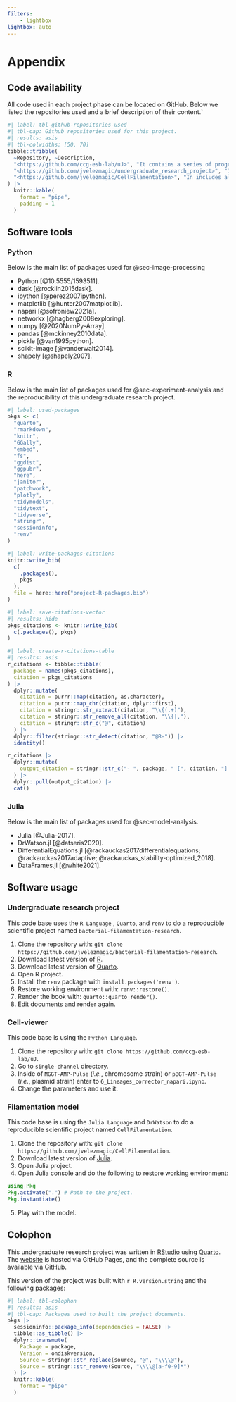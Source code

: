 ```yaml
---
filters: 
    - lightbox
lightbox: auto
---
```


# Appendix {.unnumbered}

## Code availability {.appendix}

All code used in each project phase can be located on GitHub. Below we
listed the repositories used and a brief description of their content.\`

```r
#| label: tbl-github-repositories-used
#| tbl-cap: Github repositories used for this project.
#| results: asis
#| tbl-colwidths: [50, 70]
tibble::tribble(
  ~Repository, ~Description,
  "<https://github.com/ccg-esb-lab/uJ>", "It contains a series of programs in $\\mu \\mathrm{J}$, which consist of an $ImageJ$ macro library for quantifying unicellular bacterial dynamics in microfluidic devices. Besides, it includes all the Python code used for the image analysis processing and our developed custom Napari cell-viewer (see @sec-image-processing). ",
  "<https://github.com/jvelezmagic/undergraduate_research_project>", "It contains all the files necessary to reproduce this document in its entirety. In addition, it includes the code used in R to analyze the tabular data of the experiments (see @sec-experiment-analysis).",
  "<https://github.com/jvelezmagic/CellFilamentation>", "In includes all the Julia code used to create the mathematical filamentation model exposed in @sec-model-analysis."
) |>
  knitr::kable(
    format = "pipe",
    padding = 1
  )
```

## Software tools {.appendix}

### Python

Below is the main list of packages used for @sec-image-processing

-   Python [@10.5555/1593511].
-   dask [@rocklin2015dask].
-   ipython [@perez2007ipython].
-   matplotlib [@hunter2007matplotlib].
-   napari [@sofroniew2021a].
-   networkx [@hagberg2008exploring].
-   numpy [@2020NumPy-Array].
-   pandas [@mckinney2010data].
-   pickle [@van1995python].
-   scikit-image [@vanderwalt2014].
-   shapely [@shapely2007].

### R

Below is the main list of packages used for @sec-experiment-analysis and
the reproducibility of this undergraduate research project.

```r
#| label: used-packages
pkgs <- c(
  "quarto",
  "rmarkdown",
  "knitr",
  "GGally",
  "embed",
  "fs",
  "ggdist",
  "ggpubr",
  "here",
  "janitor",
  "patchwork",
  "plotly",
  "tidymodels",
  "tidytext",
  "tidyverse",
  "stringr",
  "sessioninfo",
  "renv"
)
```

```r
#| label: write-packages-citations
knitr::write_bib(
  c(
    .packages(),
    pkgs
  ),
  file = here::here("project-R-packages.bib")
)
```

```r
#| label: save-citations-vector
#| results: hide
pkgs_citations <- knitr::write_bib(
  c(.packages(), pkgs)
)
```

```r
#| label: create-r-citations-table
#| results: asis
r_citations <- tibble::tibble(
  package = names(pkgs_citations),
  citation = pkgs_citations
) |>
  dplyr::mutate(
    citation = purrr::map(citation, as.character),
    citation = purrr::map_chr(citation, dplyr::first),
    citation = stringr::str_extract(citation, "\\{(.+)"),
    citation = stringr::str_remove_all(citation, "\\{|,"),
    citation = stringr::str_c("@", citation)
  ) |>
  dplyr::filter(stringr::str_detect(citation, "@R-")) |>
  identity()

r_citations |>
  dplyr::mutate(
    output_citation = stringr::str_c("- ", package, " [", citation, "].\n")
  ) |>
  dplyr::pull(output_citation) |>
  cat()
```

### Julia

Below is the main list of packages used for @sec-model-analysis.

-   Julia [@Julia-2017].
-   DrWatson.jl [@datseris2020].
-   DifferentialEquations.jl [@rackauckas2017differentialequations;
    @rackauckas2017adaptive; @rackauckas_stability-optimized_2018].
-   DataFrames.jl [@white2021].

## Software usage {.appendix}

### Undergraduate research project

This code base uses the `R Language` , `Quarto`, and `renv` to do a
reproducible scientific project named
`bacterial-filamentation-research`.

1.  Clone the repository with:
    `git clone https://github.com/jvelezmagic/bacterial-filamentation-research`.
2.  Download latest version of [R](https://cran.r-project.org/).
3.  Download latest version of [Quarto](https://quarto.org).
4.  Open R project.
5.  Install the `renv` package with `install.packages('renv')`.
6.  Restore working environment with: `renv::restore()`.
7.  Render the book with: `quarto::quarto_render()`.
8.  Edit documents and render again.

### Cell-viewer

This code base is using the `Python Language`.

1.  Clone the repository with:
    `git clone https://github.com/ccg-esb-lab/uJ`.
2.  Go to `single-channel` directory.
3.  Inside of `MGGT-AMP-Pulse` (*i.e.*, chromosome strain) or
    `pBGT-AMP-Pulse` (*i.e.*, plasmid strain) enter to
    `6_Lineages_corrector_napari.ipynb`.
4.  Change the parameters and use it.

### Filamentation model

This code base is using the `Julia Language` and `DrWatson` to do a
reproducible scientific project named `CellFilamentation`.

1.  Clone the repository with:
    `git clone https://github.com/jvelezmagic/CellFilamentation`.
2.  Download latest version of
    [Julia](https://julialang.org/downloads/).
3.  Open Julia project.
4.  Open Julia console and do the following to restore working
    environment:

``` julia
using Pkg
Pkg.activate(".") # Path to the project.
Pkg.instantiate()
```

5.  Play with the model.

## Colophon {.appendix}

This undergraduate research project was written in
[RStudio](https://www.rstudio.com/products/rstudio/) using
[Quarto](https://quarto.org). The
[website](https://jvelezmagic.github.io/undergraduate_research_project/)
is hosted via GitHub Pages, and the complete source is available via
GitHub.

This version of the project was built with `r R.version.string` and the
following packages:

```r
#| label: tbl-colophon
#| results: asis
#| tbl-cap: Packages used to built the project documents.
pkgs |>
  sessioninfo::package_info(dependencies = FALSE) |>
  tibble::as_tibble() |>
  dplyr::transmute(
    Package = package,
    Version = ondiskversion,
    Source = stringr::str_replace(source, "@", "\\\\@"),
    Source = stringr::str_remove(Source, "\\\\@[a-f0-9]*")
  ) |>
  knitr::kable(
    format = "pipe"
  )
```
